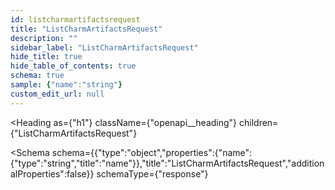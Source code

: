 ```yaml
---
id: listcharmartifactsrequest
title: "ListCharmArtifactsRequest"
description: ""
sidebar_label: "ListCharmArtifactsRequest"
hide_title: true
hide_table_of_contents: true
schema: true
sample: {"name":"string"}
custom_edit_url: null
---
```



<Heading
  as={"h1"}
  className={"openapi__heading"}
  children={"ListCharmArtifactsRequest"}
>
</Heading>





<Schema
  schema={{"type":"object","properties":{"name":{"type":"string","title":"name"}},"title":"ListCharmArtifactsRequest","additionalProperties":false}}
  schemaType={"response"}
>
  
</Schema>
            